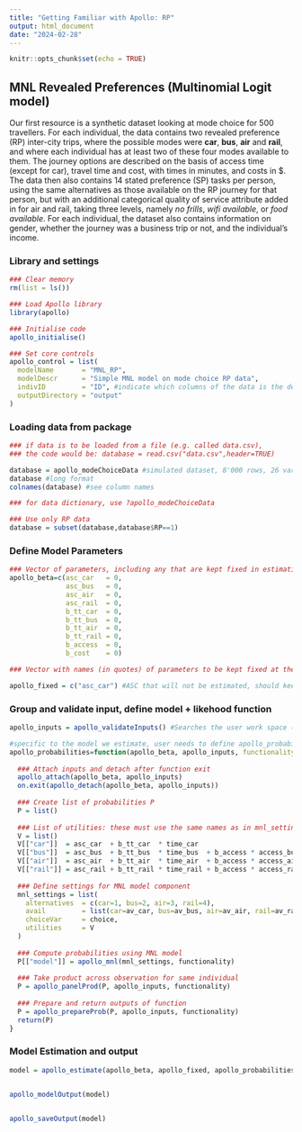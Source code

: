 ```yaml
---
title: "Getting Familiar with Apollo: RP"
output: html_document
date: "2024-02-28"
---
```


```r
knitr::opts_chunk$set(echo = TRUE)
```

## MNL Revealed Preferences (Multinomial Logit model)

Our first resource is a synthetic dataset looking at mode choice for 500 travellers. For each individual, the data contains two revealed preference (RP) inter-city trips, where the possible modes were **car**, **bus**, **air** and **rail**, and where each individual has at least two of these four modes available to them. The journey options are described on the basis of access time (except for car), travel time and cost, with times in minutes, and costs in $. The data then also contains 14 stated preference (SP) tasks per person, using the same alternatives as those available on the RP journey for that person, but with an additional categorical quality of service attribute added in for air and rail, taking three levels, namely *no frills*, *wifi available*, or *food available*. For each individual, the dataset also contains information on gender, whether the journey was a business trip or not, and the individual’s income.

### Library and settings

```r
### Clear memory
rm(list = ls())

### Load Apollo library
library(apollo)

### Initialise code
apollo_initialise()

### Set core controls
apollo_control = list(
  modelName       = "MNL_RP",
  modelDescr      = "Simple MNL model on mode choice RP data",
  indivID         = "ID", #indicate which columns of the data is the decision maker
  outputDirectory = "output"
)
```
### Loading data from package

```r

### if data is to be loaded from a file (e.g. called data.csv), 
### the code would be: database = read.csv("data.csv",header=TRUE)

database = apollo_modeChoiceData #simulated dataset, 8'000 rows, 26 variables (25 + id)
database #long format
colnames(database) #see column names

### for data dictionary, use ?apollo_modeChoiceData

### Use only RP data
database = subset(database,database$RP==1)
```


### Define Model Parameters

```r
### Vector of parameters, including any that are kept fixed in estimation
apollo_beta=c(asc_car   = 0,
              asc_bus   = 0,
              asc_air   = 0,
              asc_rail  = 0,
              b_tt_car  = 0,
              b_tt_bus  = 0,
              b_tt_air  = 0,
              b_tt_rail = 0,
              b_access  = 0,
              b_cost    = 0)

### Vector with names (in quotes) of parameters to be kept fixed at their starting value in apollo_beta, use apollo_beta_fixed = c() if none

apollo_fixed = c("asc_car") #ASC that will not be estimated, should keep it empty (apollo_fixed = c() if all param need to be estimated)

```

### Group and validate input, define model + likehood function                      

```r


apollo_inputs = apollo_validateInputs() #Searches the user work space (.GlobalEnv) for all necessary input to run apollo_estimate, and packs it in a single list.

#specific to the model we estimate, user needs to define apollo_probabilities by themself
apollo_probabilities=function(apollo_beta, apollo_inputs, functionality="estimate"){
  
  ### Attach inputs and detach after function exit
  apollo_attach(apollo_beta, apollo_inputs)
  on.exit(apollo_detach(apollo_beta, apollo_inputs))
  
  ### Create list of probabilities P
  P = list()
  
  ### List of utilities: these must use the same names as in mnl_settings, order is irrelevant
  V = list()
  V[["car"]]  = asc_car  + b_tt_car  * time_car                           + b_cost * cost_car
  V[["bus"]]  = asc_bus  + b_tt_bus  * time_bus  + b_access * access_bus  + b_cost * cost_bus 
  V[["air"]]  = asc_air  + b_tt_air  * time_air  + b_access * access_air  + b_cost * cost_air   
  V[["rail"]] = asc_rail + b_tt_rail * time_rail + b_access * access_rail + b_cost * cost_rail  
  
  ### Define settings for MNL model component
  mnl_settings = list(
    alternatives  = c(car=1, bus=2, air=3, rail=4), 
    avail         = list(car=av_car, bus=av_bus, air=av_air, rail=av_rail), 
    choiceVar     = choice,
    utilities     = V
  )
  
  ### Compute probabilities using MNL model
  P[["model"]] = apollo_mnl(mnl_settings, functionality)
  
  ### Take product across observation for same individual
  P = apollo_panelProd(P, apollo_inputs, functionality)
  
  ### Prepare and return outputs of function
  P = apollo_prepareProb(P, apollo_inputs, functionality)
  return(P)
}

```
### Model Estimation and output

```r
model = apollo_estimate(apollo_beta, apollo_fixed, apollo_probabilities, apollo_inputs)


apollo_modelOutput(model)


apollo_saveOutput(model)

```
